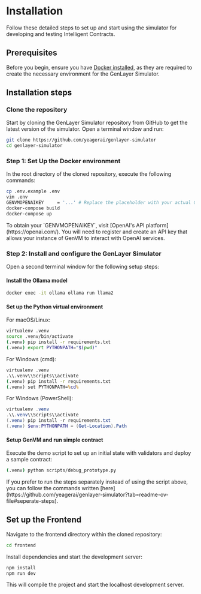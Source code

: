 # Installation


Follow these detailed steps to set up and start using the simulator for developing and testing Intelligent Contracts.

## Prerequisites

Before you begin, ensure you have [Docker installed](https://docs.docker.com/engine/install/), as they are required to create the necessary environment for the GenLayer Simulator.

## Installation steps

### Clone the repository

Start by cloning the GenLayer Simulator repository from GitHub to get the latest version of the simulator. Open a terminal window and run:

```bash
git clone https://github.com/yeagerai/genlayer-simulator
cd genlayer-simulator
```

### Step 1: Set Up the Docker environment

In the root directory of the cloned repository, execute the following commands:

```bash
cp .env.example .env
vim .env
GENVMOPENAIKEY     = '...' # Replace the placeholder with your actual OpenAI API key
docker-compose build
docker-compose up
```

<Callout>
   To obtain your `GENVMOPENAIKEY`, visit [OpenAI's API platform](https://openai.com/). You will need to register and create an API key that allows your instance of GenVM to interact with OpenAI services.
</Callout>


### Step 2: Install and configure the GenLayer Simulator

Open a second terminal window for the following setup steps:

#### Install the Ollama model

```bash
docker exec -it ollama ollama run llama2
```

#### Set up the Python virtual environment

For macOS/Linux:

```bash
virtualenv .venv
source .venv/bin/activate
(.venv) pip install -r requirements.txt
(.venv) export PYTHONPATH="$(pwd)"
```

For Windows (cmd):

```cmd
virtualenv .venv
.\\.venv\\Scripts\\activate
(.venv) pip install -r requirements.txt
(.venv) set PYTHONPATH=%cd%
```

For Windows (PowerShell):

```powershell
virtualenv .venv
.\\.venv\\Scripts\\activate
(.venv) pip install -r requirements.txt
(.venv) $env:PYTHONPATH = (Get-Location).Path
```

#### Setup GenVM and run simple contract

Execute the demo script to set up an initial state with validators and deploy a sample contract:

```bash
(.venv) python scripts/debug_prototype.py
```

<Callout>
  If you prefer to run the steps separately instead of using the script above, you can follow the commands written [here](https://github.com/yeagerai/genlayer-simulator?tab=readme-ov-file#seperate-steps).
</Callout>

## Set up the Frontend

Navigate to the frontend directory within the cloned repository:

```bash
cd frontend
```

Install dependencies and start the development server:

```bash
npm install
npm run dev
```

This will compile the project and start the localhost development server.